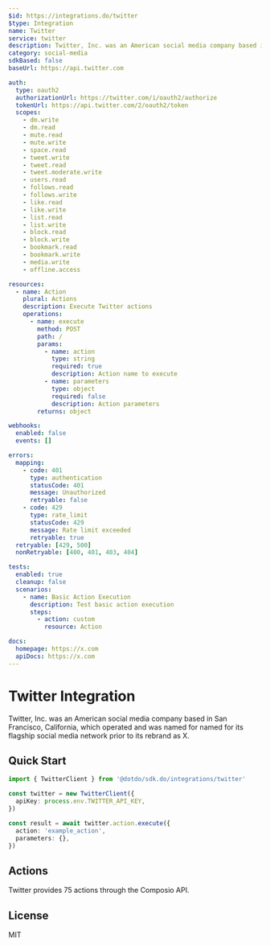 ```yaml
---
$id: https://integrations.do/twitter
$type: Integration
name: Twitter
service: twitter
description: Twitter, Inc. was an American social media company based in San Francisco, California, which operated and was named for named for its flagship social media network prior to its rebrand as X.
category: social-media
sdkBased: false
baseUrl: https://api.twitter.com

auth:
  type: oauth2
  authorizationUrl: https://twitter.com/i/oauth2/authorize
  tokenUrl: https://api.twitter.com/2/oauth2/token
  scopes:
    - dm.write
    - dm.read
    - mute.read
    - mute.write
    - space.read
    - tweet.write
    - tweet.read
    - tweet.moderate.write
    - users.read
    - follows.read
    - follows.write
    - like.read
    - like.write
    - list.read
    - list.write
    - block.read
    - block.write
    - bookmark.read
    - bookmark.write
    - media.write
    - offline.access

resources:
  - name: Action
    plural: Actions
    description: Execute Twitter actions
    operations:
      - name: execute
        method: POST
        path: /
        params:
          - name: action
            type: string
            required: true
            description: Action name to execute
          - name: parameters
            type: object
            required: false
            description: Action parameters
        returns: object

webhooks:
  enabled: false
  events: []

errors:
  mapping:
    - code: 401
      type: authentication
      statusCode: 401
      message: Unauthorized
      retryable: false
    - code: 429
      type: rate_limit
      statusCode: 429
      message: Rate limit exceeded
      retryable: true
  retryable: [429, 500]
  nonRetryable: [400, 401, 403, 404]

tests:
  enabled: true
  cleanup: false
  scenarios:
    - name: Basic Action Execution
      description: Test basic action execution
      steps:
        - action: custom
          resource: Action

docs:
  homepage: https://x.com
  apiDocs: https://x.com
---
```


# Twitter Integration

Twitter, Inc. was an American social media company based in San Francisco, California, which operated and was named for named for its flagship social media network prior to its rebrand as X.

## Quick Start

```typescript
import { TwitterClient } from '@dotdo/sdk.do/integrations/twitter'

const twitter = new TwitterClient({
  apiKey: process.env.TWITTER_API_KEY,
})

const result = await twitter.action.execute({
  action: 'example_action',
  parameters: {},
})
```

## Actions

Twitter provides 75 actions through the Composio API.

## License

MIT
